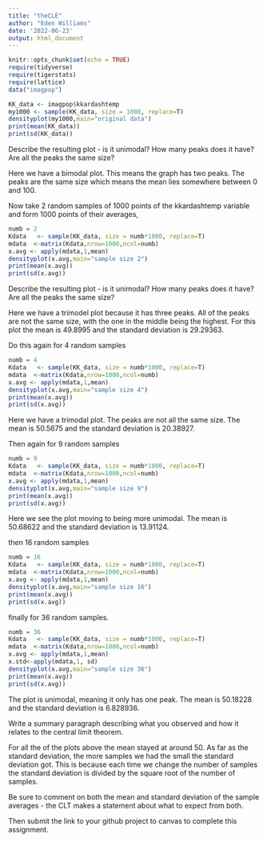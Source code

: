 ```yaml
---
title: "theCLE"
author: "Eden Williams" 
date: '2022-06-23'
output: html_document
---
```

```r
knitr::opts_chunk$set(echo = TRUE)
require(tidyverse)
require(tigerstats)
require(lattice)
data("imagpop")
```

```r
KK_data <- imagpop$kkardashtemp
my1000 <- sample(KK_data, size = 1000, replace=T)
densityplot(my1000,main="original data")
print(mean(KK_data))
print(sd(KK_data))
```

Describe the resulting plot -  is it unimodal?  How many peaks does it have?  Are all the peaks the same size? 

Here we have a bimodal plot. This means the graph has two peaks. The peaks are the same size which means the mean lies somewhere between 0 and 100. 



Now take 2 random samples of 1000 points of the kkardashtemp variable and form 1000 points of their averages,

```r
numb = 2
Kdata   <- sample(KK_data, size = numb*1000, replace=T)
mdata  <-matrix(Kdata,nrow=1000,ncol=numb)
x.avg <- apply(mdata,1,mean)
densityplot(x.avg,main="sample size 2")
print(mean(x.avg))
print(sd(x.avg))
```

Describe the resulting plot -  is it unimodal?  How many peaks does it have?  Are all the peaks the same size? 

 Here we have a trimodel plot because it has three peaks. All of the peaks are not the same size, with the one in the middle being the highest. For this plot the mean is 49.8995 and the standard deviation is 29.29363.
 
Do this again for 4 random samples

```r
numb = 4
Kdata   <- sample(KK_data, size = numb*1000, replace=T)
mdata  <-matrix(Kdata,nrow=1000,ncol=numb)
x.avg <- apply(mdata,1,mean)
densityplot(x.avg,main="sample size 4")
print(mean(x.avg))
print(sd(x.avg))
```
Here we have a trimodal plot. The peaks are not all the same size. The mean is 50.5675 and the standard deviation is 20.38927.

Then again for 9 random samples

```r
numb = 9
Kdata   <- sample(KK_data, size = numb*1000, replace=T)
mdata  <-matrix(Kdata,nrow=1000,ncol=numb)
x.avg <- apply(mdata,1,mean)
densityplot(x.avg,main="sample size 9")
print(mean(x.avg))
print(sd(x.avg))
```

Here we see the plot moving to being more unimodal. The mean is 50.68622 and the standard deviation is 13.91124.

then 16 random samples

```r
numb = 16
Kdata   <- sample(KK_data, size = numb*1000, replace=T)
mdata  <-matrix(Kdata,nrow=1000,ncol=numb)
x.avg <- apply(mdata,1,mean)
densityplot(x.avg,main="sample size 16")
print(mean(x.avg))
print(sd(x.avg))
```

finally for 36 random samples.

```r
numb = 36
Kdata   <- sample(KK_data, size = numb*1000, replace=T)
mdata  <-matrix(Kdata,nrow=1000,ncol=numb)
x.avg <- apply(mdata,1,mean)
x.std<-apply(mdata,1, sd)
densityplot(x.avg,main="sample size 36")
print(mean(x.avg))
print(sd(x.avg))
```

The plot is unimodal, meaning it only has one peak. The mean is 50.18228 and the standard deviation is 6.828936.

Write a summary paragraph describing what you observed and how it relates to the central limit theorem.

For all the of the plots above the mean stayed at around 50. As far as the standard deviation, the more samples we had the small the standard deviation got. This is because each time we change the number of samples the standard deviation is divided by the square root of the number of samples.





Be sure to comment on both the mean and standard deviation of the sample averages - the CLT makes a statement about what to expect from both.

 

Then submit the link to your github project  to canvas to complete this assignment.